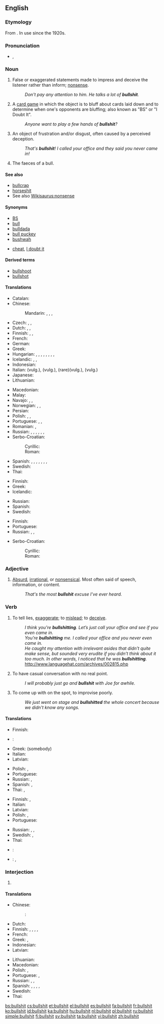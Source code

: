 ==English==
{{wikipedia}}

===Etymology===
From {{compound|bull|shit}}. In use since the 1920s.

===Pronunciation===
* {{IPA|/ˈbʊlʃɪt/}}, {{X-SAMPA|/"bUlSIt/}}

===Noun===
{{en-noun|-}}

# {{context|vulgar|slang|lang=en}} False or exaggerated statements made to impress and deceive the listener rather than inform; [[nonsense]].
#: ''Don't pay any attention to him. He talks a lot of '''bullshit'''.''
# {{context|vulgar|slang|lang=en}} A [[card game]] in which the object is to bluff about cards laid down and to determine when one's opponents are bluffing; also known as "BS" or "I Doubt It".
#: ''Anyone want to play a few hands of '''bullshit'''?''
# {{context|vulgar|slang|lang=en}} An object of frustration and/or disgust, often caused by a perceived deception.
#: ''That's '''bullshit'''! I called your office and they said you never came in!''
# {{context|literally|lang=en}} The faeces of a bull.

====See also====
* [[bullcrap]]
* [[horseshit]]
* See also [[Wikisaurus:nonsense]]

====Synonyms====
* [[BS]]
* [[bull]]
* [[bulldada]]
* [[bull puckey]]
* [[bushwah]]
* {{sense|card game}} [[cheat]], [[I doubt it]]

====Derived terms====
* [[bullshoot]]
* [[bullshot]]

====Translations====
{{trans-top|deceitful statements, etc}}
* Catalan: {{t|ca|collonades|f-p}}
* Chinese:
*: Mandarin: {{t|cmn|廢話|sc=Hani}}, {{t+|cmn|废话|tr=fèihuà|sc=Hani}}, {{t+|cmn|狗屁|tr=gǒupì|sc=Hani}}, {{t+|cmn|放屁|tr=fàngpì|sc=Hani}}
* Czech: {{t|cs|kecy|m}}, {{t+|cs|kravina|f}}, {{t+|cs|nesmysl|m}}
* Dutch: {{t+|nl|gelul}}, {{t+|nl|onzin}}, {{t+|nl|bullshit}}
* Finnish: {{t+|fi|paskapuhe}}, {{t|fi|hevonpaska}}, {{t|fi|soopa}}
* French: {{t+|fr|conneries|f-p}}
* German: {{t+|de|Quatsch|m}}
* Greek: {{t+|el|μαλακίες|f-p|tr=malakíes}}
* Hungarian: {{t|hu|süketelés}}, {{t+|hu|duma}}, {{t|hu|süket duma}}, {{t|hu|hülyítés}}, {{t+|hu|kamu}}, {{t+|hu|blöff}}, {{t|hu|humbug}}, {{t|hu|mese habbal}}, {{t|hu|szófosás}}
* Icelandic: {{t+|is|kjaftæði|n}}, {{t|is|bull|n}}, {{t|is|þvættingur|m}}
* Indonesian: {{t|id|cuma ngomong gede}}
* Italian: {{t+|it|cazzata|f}} (vulg.), {{t+|it|stronzata|f}} (vulg.), {{t|it|coglionata|f}} (rare)(vulg.), {{t+|it|minchiata|f}} (vulg.)
* Japanese: {{t+|ja|でたらめ|tr=detarame}}
* Lithuanian: {{t|lt|nesąmonė|f-p}}
{{trans-mid}}
* Macedonian: {{t|mk|срање|n|tr=sránje}}
* Malay: {{t|ms|mengarut}}
* Navajo: {{t|nv|łį́į́ʼ bichąąʼ}}, {{t|nv|dóola bichąąʼ}}, {{t|nv|tʼáá ádzaagóó}}
* Norwegian: {{t|no|pisspreik}}, {{t|no|okseavføring}}, {{t+|no|bull}}
* Persian: {{t|fa|کسشعر|sc=fa-Arab|tr=kosešer, kosšer}}
* Polish: {{t+|pl|gówno prawda}}, {{t+|pl|pierdoły|p}}, {{t+|pl|pieprzenie|n}}
* Portuguese: {{t+|pt|besteira|f}}, {{t+|pt|asneira|f}}, {{t+|pt|merda|f}}
* Romanian: {{t|ro|rahat}}, {{t|ro|căcat|n}}
* Russian: {{t+|ru|фигня|f|tr=fignjá}}, {{t+|ru|пиздёж|m|tr=pizdjóž}} {{qualifier|vulgar}}, {{t+|ru|хуйня|m|tr=xujnjá}} {{qualifier|vulgar}}, {{t+|ru|херня|m|tr=xernjá}} {{qualifier|vulgar}}, {{t+|ru|чепуха|m}}, {{t+|ru|бред сивой кобылы|m|tr=bred sívoj kobýly}} {{qualifier|lit.: delirium of a grey mare}}, {{t|ru|чушь собачья|f|tr=čušʹ sobáčʹja|sc=Cyrl}}
* Serbo-Croatian:
*: Cyrillic: {{t|sh|срање|n}}
*: Roman: {{t|sh|sranje|n}}
* Spanish: {{t+|es|tontería|f}}, {{t+|es|pendejada|f|alt=pendejadas}}, {{t|es|idiotez|f}}, {{t+|es|huevada|f}}, {{t+|es|mierda|f}}, {{t+|es|caca|f}}, {{t+|es|chamullo|m}}, {{t|es|gilipollez}}
* Swedish: {{t+|sv|skitsnack}}
* Thai: {{t|th|ล้อเล่น|tr=lór lên}}
{{trans-bottom}}

{{trans-top|card game}}
* Finnish: {{t+|fi|fusku}}
* Greek: {{t+|el|σκατά|n-p}}
* Icelandic: {{t+|is|lygari|m}}
{{trans-mid}}
* Russian: {{t|ru|верю-не-верю|tr=v'ér'u-n'e-v'ér'u}} {{gloss|I believe - I don't believe}}
* Spanish: {{t|es|Desconfío}}
* Swedish: {{t|sv|bluffstopp}}
{{trans-bottom}}

{{trans-top|object of frustration}}
* Finnish: {{t+|fi|paska}}
* Portuguese: {{t+|pt|palhaçada}}
* Russian: {{t+|ru|пиздёж|m|tr=pizdjóž}}, {{t+|ru|хуйня|m|tr=xujnjá}}, {{t+|ru|херня|m|tr=xernjá}}
{{trans-mid}}
* Serbo-Croatian:
*: Cyrillic: {{t|sh|срање|n}}
*: Roman: {{t|sh|sranje|n}}
{{trans-bottom}}

===Adjective===
{{en-adj}}

# {{context|vulgar|slang|lang=en}} [[absurd|Absurd]], [[irrational]], or [[nonsensical]]. Most often said of speech, information, or content.
#: ''That's the most '''bullshit''' excuse I've ever heard.''

===Verb===
{{en-verb|bullshits|bullshitting|'''[[bullshitted]]''', ''or sometimes'' '''bullshit''', ''or very rarely'' '''bullshat'''}}

# {{context|vulgar|slang|lang=en}} To tell lies, [[exaggerate]]; to [[mislead]]; to [[deceive]].
#: ''I think you're '''bullshitting'''. Let’s just call your office and see if you even came in.''
#: ''You’re '''bullshitting''' me. I called your office and you never even came in.''
#: ''He caught my attention with irrelevant asides that didn’t quite make sense, but sounded very erudite if you didn’t think about it too much. In other words, I noticed that he was '''bullshitting'''.'' http://www.languagehat.com/archives/002815.php
# {{context|vulgar|slang|lang=en}} To have casual conversation with no real point.
#: ''I will probably just go and '''bullshit''' with Joe for awhile.''
# {{context|vulgar|slang|lang=en}} To come up with on the spot, to improvise poorly.
#: ''We just went on stage and '''bullshitted''' the whole concert because we didn't know any songs.''

====Translations====
{{trans-top|to tell lies, exaggerate}}
* Finnish: {{t|fi|[[puhua]] [[paskaa]]}}
* {{ttbc|fr}}: {{t|fr|[[dire]] des [[conneries]]}}
* Greek: {{t+|el|δουλεύω|tr=doulévo}} (somebody)
* Italian: {{t|it|dire cazzate}}
* Latvian: {{t|lv|diršana}}
{{trans-mid}}
* Polish: {{t+|pl|pierdolić}}, {{t+|pl|pieprzyć}}
* Portuguese: {{t+|pt|enganar|m}}
* Russian: {{t+|ru|пиздеть|tr=pizd'ét'}}, {{t+|ru|дурить|tr=durít'}}
* Spanish: {{t+|es|mentir}}, {{t|es|fanfarronear}}
* Thai: {{t|th|เว่อ|tr=wêr}}, {{t+|th|โม้|tr=móh}}
{{trans-bottom}}

{{trans-top|to have casual conversation with no real point}}
* Finnish: {{t|fi|[[puhua]] [[paskaa]]}}, {{t|fi|jauhaa paskaa}}
* Italian: {{t+|it|cazzeggiare}}
* Latvian: {{t|lv|sūdu gvelšana}}
* Polish: {{t+|pl|pierdolić}}, {{t+|pl|pieprzyć}}
* Portuguese: {{t|pt|bater papo}}
{{trans-mid}}
* Russian: {{t+|ru|пиздеть|tr=pizd'ét'}}, {{t+|ru|базарить|tr=bazárit'}}, {{t+|ru|чесать языком|tr=česát' jazykóm}} {{gloss|to scratch with tongue}}
* Swedish: {{t|sv|prata strunt}}, {{t+|sv|snacka skit}}
* Thai: {{t|th|ไร้สาระ|tr=ráisăará}}
{{trans-bottom}}

{{checktrans-top}}
* {{ttbc|it}}: {{t|it|[[dire]] [[coglionate]]}} <!-- was "[[dire]] [[coglionate]]" - assumed sum-of-parts; if an idiom, use {{t}} instead of {{t-SOP}}. see [[User:Kephir/gadgets/xte#Translation_fixing]] -->
{{trans-mid}}
* {{ttbc|es}}: {{t+|es|huevear}}, {{t+|es|tontería|alt=decir tonterías}} <!-- was "decir [[tontería]]s" - assumed inflected form or vocalised spelling; please verify if linking is acceptable. see [[User:Kephir/gadgets/xte#Translation_fixing]] -->
{{trans-bottom}}

===Interjection===
{{en-interj|head=bullshit!}}

# {{rfd-sense}} {{context|vulgar|slang|lang=en}} {{non-gloss definition|An expression of disbelief or doubt at what one has just heard.}}

====Translations====
{{trans-top|expression of disbelief}}
* Chinese:
*: {{ttbc|cmn}}: {{t+|cmn|狗屁|tr=gǒupì|sc=Hani}}<!-- (literally "dog fart")-->
* Dutch: {{t+|nl|onzin}}
* Finnish: {{t|fi|paskanmarjat}}, {{t|fi|ja paskat}}, {{t|fi|vitut}}, {{t|fi|kissan viikset}}, {{t|fi|katin kontit}} {{qualifier|non-vulgar alternatives}}
* French: {{t+|fr|mon œil}}
* Greek: {{t+|el|μαλακίες|tr=malakíes}}, {{t|el|πούτσες|sc=Grek}}
* Indonesian: {{t|id|cuma ngomong gede}}
* Latvian: {{t|lv|nedirs}}
{{trans-mid}}
* Lithuanian: {{t|lt|nesąmonė|f}}
* Macedonian: {{t|mk|не сери|tr=ne séri}}
* Polish: {{t|pl|pierdolisz!}}, {{t+|pl|gówno prawda!}}
* Portuguese: {{t+|pt|mentira|f}}, {{t|pt|nada a ver}}
* Russian: {{t|ru|пиздишь|tr=pizdíš}}, {{t|ru|не пизди|tr=n'e pizdí}}, {{t|ru|хуя|tr=huyá}}
* Spanish: {{t+|es|tonterías|f-p}}, {{t|es|pendejadas|f-p}}, {{t|es|huevadas|f-p}}, {{t|es|chorradas|f-p}}, {{t+|es|mierda|f}}
* Swedish: {{t+|sv|skit}}
* Thai: {{t|th|ขี้โม้|tr=kêe móh}}
{{trans-bottom}}

[[bs:bullshit]]
[[cs:bullshit]]
[[et:bullshit]]
[[el:bullshit]]
[[es:bullshit]]
[[fa:bullshit]]
[[fr:bullshit]]
[[ko:bullshit]]
[[id:bullshit]]
[[ka:bullshit]]
[[hu:bullshit]]
[[nl:bullshit]]
[[pl:bullshit]]
[[ru:bullshit]]
[[simple:bullshit]]
[[fi:bullshit]]
[[sv:bullshit]]
[[ta:bullshit]]
[[vi:bullshit]]
[[zh:bullshit]]